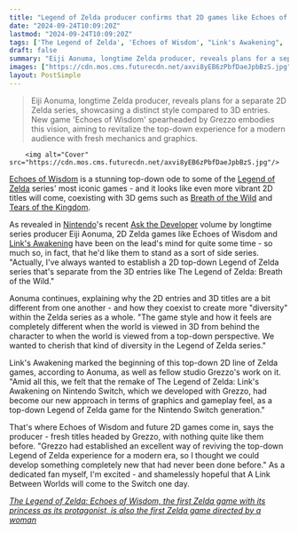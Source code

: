 ```yaml
---
title: "Legend of Zelda producer confirms that 2D games like Echoes of Wisdom will coexist with 3D titles like Breath of the Wild and Tears of the Kingdom"
date: "2024-09-24T10:09:20Z"
lastmod: "2024-09-24T10:09:20Z"
tags: ['The Legend of Zelda', 'Echoes of Wisdom', "Link's Awakening", 'Breath of the Wild', 'Tears of the Kingdom', 'Nintendo', 'Action Adventure', 'Top-Down', '2D', '3D']
draft: false
summary: "Eiji Aonuma, longtime Zelda producer, reveals plans for a separate 2D Zelda series, showcasing a distinct style compared to 3D entries. New game 'Echoes of Wisdom' spearheaded by Grezzo embodies this vision, aiming to revitalize the top-down experience for a modern audience with fresh mechanics and graphics."
images: ["https://cdn.mos.cms.futurecdn.net/axvi8yEB6zPbfDaeJpbBzS.jpg"]
layout: PostSimple
---
```

> Eiji Aonuma, longtime Zelda producer, reveals plans for a separate 2D Zelda series, showcasing a distinct style compared to 3D entries. New game 'Echoes of Wisdom' spearheaded by Grezzo embodies this vision, aiming to revitalize the top-down experience for a modern audience with fresh mechanics and graphics.


        <img alt="Cover" src="https://cdn.mos.cms.futurecdn.net/axvi8yEB6zPbfDaeJpbBzS.jpg"/>
        
[<u>Echoes of Wisdom</u>](https://www.gamesradar.com/games/the-legend-of-zelda/the-legend-of-zelda-echoes-of-wisdom-guide/) is a stunning top-down ode to some of the [<u>Legend of Zelda</u>](https://www.gamesradar.com/games/action/the-legend-of-zelda/) series' most iconic games - and it looks like even more vibrant 2D titles will come, coexisting with 3D gems such as [<u>Breath of the Wild</u>](https://www.gamesradar.com/legend-of-zelda-breath-of-the-wild/) and [<u>Tears of the Kingdom</u>](https://www.gamesradar.com/legend-of-zelda-tears-of-the-kingdom-guide/).

As revealed in [<u>Nintendo</u>](https://www.gamesradar.com/platforms/nintendo/)'s recent [<u>Ask the Developer</u>](https://www.nintendo.com/us/whatsnew/ask-the-developer-vol-13-the-legend-of-zelda-echoes-of-wisdom-part-1/?srsltid=AfmBOooJxnGcmd8ruec4uC8wtazmwtp2ODsFUWWPh8XFojJfTOFeLVzL) volume by longtime series producer Eiji Aonuma, 2D Zelda games like Echoes of Wisdom and [<u>Link's Awakening</u>](https://www.gamesradar.com/legend-of-zelda-links-awakening/) have been on the lead's mind for quite some time - so much so, in fact, that he'd like them to stand as a sort of side series. "Actually, I've always wanted to establish a 2D top-down Legend of Zelda series that's separate from the 3D entries like The Legend of Zelda: Breath of the Wild."

Aonuma continues, explaining why the 2D entries and 3D titles are a bit different from one another - and how they coexist to create more "diversity" within the Zelda series as a whole. "The game style and how it feels are completely different when the world is viewed in 3D from behind the character to when the world is viewed from a top-down perspective. We wanted to cherish that kind of diversity in the Legend of Zelda series."

Link's Awakening marked the beginning of this top-down 2D line of Zelda games, according to Aonuma, as well as fellow studio Grezzo's work on it. "Amid all this, we felt that the remake of The Legend of Zelda: Link's Awakening on Nintendo Switch, which we developed with Grezzo, had become our new approach in terms of graphics and gameplay feel, as a top-down Legend of Zelda game for the Nintendo Switch generation."

That's where Echoes of Wisdom and future 2D games come in, says the producer - fresh titles headed by Grezzo, with nothing quite like them before. "Grezzo had established an excellent way of reviving the top-down Legend of Zelda experience for a modern era, so I thought we could develop something completely new that had never been done before." As a dedicated fan myself, I'm excited - and shamelessly hopeful that A Link Between Worlds will come to the Switch one day.

[<u><em>The Legend of Zelda: Echoes of Wisdom, the first Zelda game with its princess as its protagonist, is also the first Zelda game directed by a woman</em></u>](https://www.gamesradar.com/games/the-legend-of-zelda/the-legend-of-zelda-echoes-of-wisdom-the-first-zelda-game-with-its-princess-as-its-protagonist-is-also-the-first-zelda-game-directed-by-a-woman/)
        